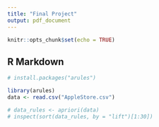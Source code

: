 ```yaml
---
title: "Final Project"
output: pdf_document
---
```


```r
knitr::opts_chunk$set(echo = TRUE)
```

## R Markdown

```r
# install.packages("arules")

library(arules)
data <- read.csv("AppleStore.csv")

# data_rules <- apriori(data)
# inspect(sort(data_rules, by = "lift")[1:30])
```

